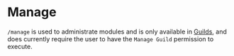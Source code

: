 # Manage

`/manage` is used to administrate modules and is only available in [Guilds](/docs/terminology#guild), and does currently require the user to have the `Manage Guild` permission to execute.
